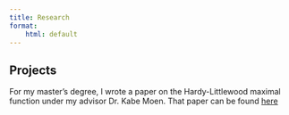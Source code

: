 ```yaml
---
title: Research
format:
    html: default
---
```


## Projects

For my master's degree, I wrote a paper on the Hardy-Littlewood maximal function under my advisor Dr. Kabe Moen. That paper can be found <a href="HardyLittlewoodMaximalFunction.pdf"> here </a>